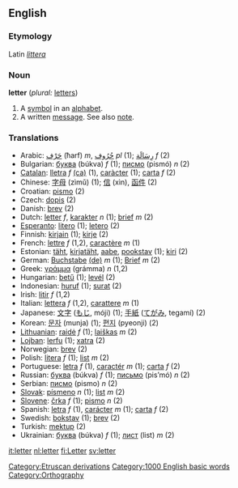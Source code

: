 ==English==

===Etymology===
Latin ''[[littera]]''

===Noun===
'''letter'''  (''plural:'' [[letters]])
# A [[symbol]] in an [[alphabet]].
# A written [[message]]. See also [[note]].

===Translations===
*Arabic: [[حرف|حَرْف]] (ħarf) ''m'', [[حروف|حُرُوف]] {{IPAchar|(ħurúːf)}} ''pl'' (1); [[رسالة|رِسَالَة]] {{IPAchar|(risáːla)}} ''f'' (2)
*Bulgarian: [[буква]] (búkva) ''f'' (1); [[писмо]] (pismó) ''n'' (2)
*[[Catalan]]: [[lletra]] ''f'' [[:ca:lletra|(ca)]] (1), [[caràcter]] (1); [[carta]] ''f'' (2)
*Chinese: [[字母]] (zìmǔ) (1); [[信]] (xìn), [[函件]] (2)
*Croatian: [[pismo]] (2)
*Czech: [[dopis]] (2)
*Danish: [[brev]] (2)
*Dutch: [[letter#Dutch|letter]] ''f'', [[karakter]] ''n'' (1); [[brief]] ''m'' (2)
*[[Esperanto]]: [[litero]] (1); [[letero]] (2)
*Finnish: [[kirjain]] (1); [[kirje]] (2)
*French: [[lettre]] ''f'' (1,2), [[caractère]] ''m'' (1)
*Estonian: [[täht]], [[kirjatäht]], [[aabe]], [[pookstav]] (1); [[kiri]] (2)
*German: [[Buchstabe]] [[:de:Buchstabe|(de)]] ''m'' (1); [[Brief]] ''m'' (2)
*Greek: [[γράμμα]] (grámma) ''n'' (1,2)
*Hungarian: [[betű]] (1); [[levél]] (2)
*Indonesian: [[huruf]] (1); [[surat]] (2)
*Irish: [[litir]] ''f'' (1,2)
*Italian: [[lettera]] ''f'' (1,2), [[carattere]] ''m'' (1)
*Japanese: [[文字]] ([[もじ]], móji) (1); [[手紙]] ([[てがみ]], tegamí) (2)
*Korean: [[문자]] (munja) (1); [[편지]] (pyeonji) (2)
*[[Lithuanian]]: [[raidė]] ''f'' (1); [[laiškas]] ''m'' (2)
*[[Lojban]]: [[lerfu]] (1); [[xatra]] (2)
*Norwegian: [[brev]] (2)
*Polish: [[litera]] ''f'' (1); [[list]] ''m'' (2)
*Portuguese: [[letra]] ''f'' (1), [[caractér]] ''m'' (1); [[carta]] ''f'' (2)
*Russian: [[буква]] (búkva) ''f'' (1); [[письмо]] (pis’mó) ''n'' (2)
*Serbian: [[писмо]] (pismo) ''n'' (2)
*[[Slovak]]: [[písmeno]] ''n'' (1); [[list]] ''m'' (2)
*[[Slovene]]: [[črka]] ''f'' (1); [[pismo]] ''n'' (2)
*Spanish: [[letra]] ''f'' (1), [[carácter]] ''m'' (1); [[carta]] ''f'' (2)
*Swedish: [[bokstav]] (1); [[brev]] (2)
*Turkish: [[mektup]] (2)
*Ukrainian: [[буква]] (búkva) ''f'' (1); [[лист]] (list) ''m'' (2)

[[Category:Etruscan derivations]]
[[Category:1000 English basic words]]
[[Category:Orthography]]

[[it:letter]]
[[nl:letter]]
[[fi:Letter]]
[[sv:letter]]